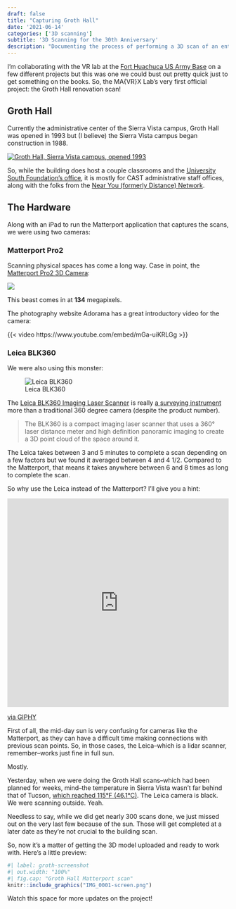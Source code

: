 ```yaml
---
draft: false
title: "Capturing Groth Hall"
date: '2021-06-14'
categories: ['3D scanning']
subtitle: '3D Scanning for the 30th Anniversary'
description: "Documenting the process of performing a 3D scan of an entire building using the Matterport camera."
---
```


I'm collaborating with the VR lab at the [Fort Huachuca US Army Base](https://home.army.mil/huachuca/index.php) on a few different projects but this was one we could bust out pretty quick just to get something on the books. So, the MA{VR}X Lab's very first official project: the Groth Hall renovation scan!

## Groth Hall

Currently the administrative center of the Sierra Vista campus, Groth Hall was opened in 1993 but (I believe) the Sierra Vista campus began construction in 1988.

[![Groth Hall, Sierra Vista campus, opened 1993](https://static.wixstatic.com/media/edd9e8_5a0ae5bbe5f3481797651309eaeb90fe.jpg/v1/fill/w_552,h_311,fp_0.44_0.42,q_90/edd9e8_5a0ae5bbe5f3481797651309eaeb90fe.jpg)](https://www.universitysouthfoundation.com/history)

So, while the building does host a couple classrooms and the [University South Foundation's office](https://www.universitysouthfoundation.com/), it is mostly for CAST administrative staff offices, along with the folks from the [Near You (formerly Distance) Network](https://transfer.arizona.edu/near-you-network).

## The Hardware

Along with an iPad to run the Matterport application that captures the scans, we were using two cameras:

### Matterport Pro2

Scanning physical spaces has come a long way. Case in point, the [Matterport Pro2 3D Camera](https://matterport.com/cameras/pro2-3D-camera):

[![](https://matterport.com/sites/default/files/images/Pro2Hero.png)](https://matterport.com/cameras/pro2-3D-camera)

This beast comes in at **134** megapixels.

The photography website Adorama has a great introductory video for the camera:

{{< video https://www.youtube.com/embed/mGa-uiKRLGg >}}

### Leica BLK360

We were also using this monster:

![Leica BLK360](https://www.sccssurvey.co.uk/media/catalog/product/cache/1/image/800x/040ec09b1e35df139433887a97daa66f/l/e/leica_blk360_led.jpg)

The [Leica BLK360 Imaging Laser Scanner](https://leica-geosystems.com/products/laser-scanners/scanners/blk360) is really [a surveying instrument](https://shop.leica-geosystems.com/learn/reality-capture/blk360) more than a traditional 360 degree camera (despite the product number).

> The BLK360 is a compact imaging laser scanner that uses a 360° laser distance meter and high definition panoramic imaging to create a 3D point cloud of the space around it.

The Leica takes between 3 and 5 minutes to complete a scan depending on a few factors but we found it averaged between 4 and 4 1/2. Compared to the Matterport, that means it takes anywhere between 6 and 8 times as long to complete the scan.

So why use the Leica instead of the Matterport? I'll give you a hint:

::: {style="width:100%;height:0;padding-bottom:94%;position:relative;"}
<iframe src="https://giphy.com/embed/5TBlqBtLtrzUc" width="100%" height="100%" style="position:absolute" frameBorder="0" class="giphy-embed" allowFullScreen>

</iframe>
:::

<p><a href="https://giphy.com/gifs/sun-desert-raccoon-5TBlqBtLtrzUc">via GIPHY</a></p>

First of all, the mid-day sun is very confusing for cameras like the Matterport, as they can have a difficult time making connections with previous scan points. So, in those cases, the Leica--which is a lidar scanner, remember--works just fine in full sun.

Mostly.

Yesterday, when we were doing the Groth Hall scans--which had been planned for weeks, mind--the temperature in Sierra Vista wasn't far behind that of Tucson, [which reached 115°F (46.1°C)](https://kvoa.com/weather/2021/06/14/excessive-heat-through-saturday-and-a-slight-chance-for-storms/). The Leica camera is black. We were scanning outside. Yeah.

Needless to say, while we did get nearly 300 scans done, we just missed out on the very last few because of the sun. Those will get completed at a later date as they're not crucial to the building scan.

So, now it's a matter of getting the 3D model uploaded and ready to work with. Here's a little preview:

```r
#| label: groth-screenshot
#| out.width: "100%"
#| fig.cap: "Groth Hall Matterport scan"
knitr::include_graphics("IMG_0001-screen.png")
```

Watch this space for more updates on the project!
